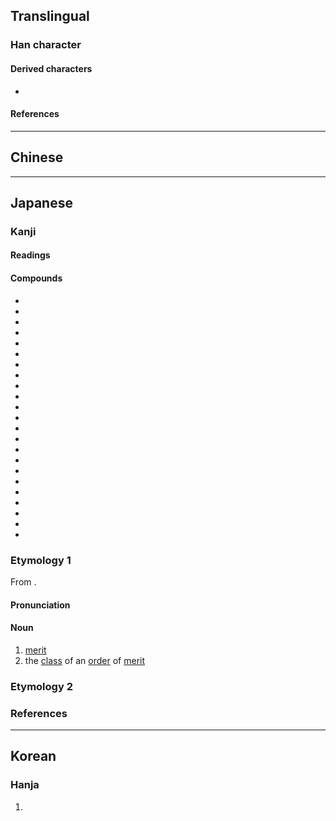 {{also|勳}}
{{character info}}
==Translingual==
{{CJKV-forms|勛|勋|勲|勳}}

===Han character===
{{Han char|rn=19|rad=力|as=13|sn=15|four=|canj=HSF|ids=⿱動灬(GTJK)}}

====Derived characters====
* {{l|mul|[[𤑛]], [[𪮼]], [[𭨌]]}} <!-- Note: [[𤑕]], [[𪴚]], [[𬟓]] is derived from ⿺熏力 not ⿱動灬 -->

====References====
{{Han ref|kx=0149.351|dkj=02463|dj=0337.190|hdz=10381.110|uh=52F2}}

----

==Chinese==
{{zh-see|勛|v}}

----

==Japanese==
{{ja-kanji forms|勲|勳}}

===Kanji===
{{ja-kanji|grade=c|rs=力13|kyu=勳}}

====Readings====
{{ja-readings
|goon=くん
|kanon=くん
|kun=いさお-<いさを-
}}

====Compounds====
{{der-top3|Compounds}}
* {{ja-r|勲位|くんい}}
* {{ja-r|勲記|くんき}}
* {{ja-r|勲業|くんぎょう}}
* {{ja-r|勲功|くんこう}}
* {{ja-r|勲爵|くんしゃく}}
* {{ja-r|勲章|くんしょう}}
* {{ja-r|勲状|くんじょう}}
* {{ja-r|勲績|くんせき}}
* {{ja-r|勲等|くんとう}}
* {{ja-r|勲労|くんろう}}
* {{ja-r|偉勲|いくん}}
* {{ja-r|位勲|いくん}}
* {{ja-r|元勲|げんくん}}
* {{ja-r|功勲|こうくん}}
* {{ja-r|殊勲|しゅくん}}
* {{ja-r|受勲|じゅくん}}
* {{ja-r|賞勲|しょうくん}}
* {{ja-r|叙勲|じょくん}}
* {{ja-r|戦勲|せんくん}}
* {{ja-r|大勲|たいくん}}
* {{ja-r|帯勲|たいくん}}
* {{ja-r|武勲|ぶくん}}
* {{ja-r|文勲|ぶんくん}}
{{der-bottom}}

===Etymology 1===
{{ja-kanjitab|くん|yomi=o}}
From {{der|ja|ltc|sort=くん|-}} {{ltc-l|勲}}. {{attention|ja|should probably link to 勳 but {{ltc-l|勳}} doesn't fetch the MC}}

====Pronunciation====
{{ja-pron|くん|acc=1|acc_ref=DJR}}

====Noun====
{{ja-noun|くん|hhira=くん}}

# [[merit]]
# the [[class]] of an [[order]] of [[merit]]
#: {{ja-usex|'''勲'''一等旭日大綬章|'''くん''' いっとう きょくじつ だいじゅしょう|Grand Cordon of the Order of the Rising Sun, first class}}

===Etymology 2===
{{ja-kanjitab|いさお|yomi=k}}
{{ja-see|いさお}}

===References===
<references />

----

==Korean==

===Hanja===
{{ko-hanja|hangeul=훈|rv=hun|mr=hun}}

# {{rfdef|ko|sort=力13}}